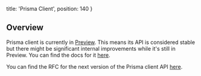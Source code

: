   title: 'Prisma Client',
  position: 140
}

## Overview

Prisma client is currently in [Preview](oje2#preview-vs-final). This means its API is considered stable but there might be significant internal improvements while it's still in Preview. You can find the docs for it [here](/prisma-client).

You can find the RFC for the next version of the Prisma client API [here](https://github.com/prisma/rfcs/blob/new-ts-client-rfc/text/0000-new-ts-client.md).